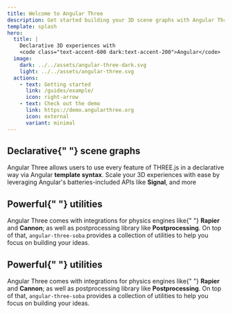 ```yaml
---
title: Welcome to Angular Three
description: Get started building your 3D scene graphs with Angular Three
template: splash
hero:
  title: |
    Declarative 3D experiences with
    <code class="text-accent-600 dark:text-accent-200">Angular</code>
  image:
    dark: ../../assets/angular-three-dark.svg
    light: ../../assets/angular-three.svg
  actions:
    - text: Getting started
      link: /guides/example/
      icon: right-arrow
    - text: Check out the demo
      link: https://demo.angularthree.org
      icon: external
      variant: minimal
---
```



<section class="min-h-screen w-full flex justify-center items-center">
  <div class="h-full w-full grid grid-cols-8 gap-4">
    <div class="col-span-3">
      <h1>
        <span class="text-accent-600 dark:text-accent-200">Declarative</span>{" "}
        scene graphs
      </h1>
      <p>
        Angular Three allows users to use every feature of THREE.js in a
        declarative way via Angular <strong>template syntax</strong>. Scale your
        3D experiences with ease by leveraging Angular's batteries-included APIs
        like <strong>Signal</strong>, and more
      </p>
      <div class="h-[300px] w-full">
        <SimpleScene client:only />
      </div>
    </div>
    <FloatingCodeBlock
      class="col-span-5 max-h-[800px]"
      snippets={[
        { title: "scene-graph.ts", name: "simple-scene" },
        { title: "canvas.ts", name: "simple-scene-canvas" },
      ]}
    />
  </div>
</section>

<section class="min-h-screen w-full flex justify-center items-center">
  <div class="h-full w-full grid grid-cols-8 gap-4">
    <FloatingCodeBlock
      class="col-span-5 max-h-[800px]"
      snippets={[
        { title: "scene-graph.ts", name: "rapier-demo-scene-graph" },
        { title: "canvas.ts", name: "rapier-demo" },
      ]}
    />
    <div class="col-span-3">
      <h1>
        Powerful{" "}
        <span class="text-accent-600 dark:text-accent-200">utilities</span>
      </h1>
      <p>
        Angular Three comes with integrations for physics engines like{" "}
        <strong>Rapier</strong> and <strong>Cannon</strong>; as well as
        postprocessing library like <strong>Postprocessing</strong>. On top of
        that, <code>angular-three-soba</code> provides a collection of utilities
        to help you focus on building your ideas.
      </p>
      <div class="h-[300px] w-full">
        <RapierDemo client:only />
      </div>
    </div>
  </div>
</section>

<section class="min-h-screen w-full flex justify-center items-center">
  <div class="h-full w-full grid grid-cols-8 gap-4">
    <div class="col-span-3">
      <h1>
        Powerful{" "}
        <span class="text-accent-600 dark:text-accent-200">utilities</span>
      </h1>
      <p>
        Angular Three comes with integrations for physics engines like{" "}
        <strong>Rapier</strong> and <strong>Cannon</strong>; as well as
        postprocessing library like <strong>Postprocessing</strong>. On top of
        that, <code>angular-three-soba</code> provides a collection of utilities
        to help you focus on building your ideas.
      </p>
      <div class="h-[300px] w-full">
        <RapierDemo client:only />
      </div>
    </div>
    <FloatingCodeBlock
      class="col-span-5 max-h-[800px]"
      snippets={[
        { title: "scene-graph.ts", name: "rapier-demo-scene-graph" },
        { title: "canvas.ts", name: "rapier-demo" },
      ]}
    />
  </div>
</section>
